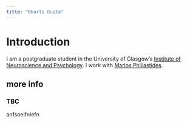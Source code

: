 ```yaml
---
title: "Bharti Gupta"
---
```


# Introduction

I am a postgraduate student in the University of Glasgow's
[Institute of Neuroscience and Psychology](http://www.gla.ac.uk/researchinstitutes/neurosciencepsychology/).
I work with [Marios Philiastides](https://www.gla.ac.uk/researchinstitutes/neurosciencepsychology/staff/mariosphiliastides).


## more info

### TBC
anfsoeifnlefn